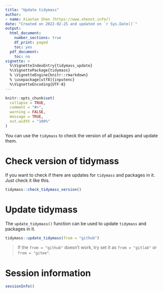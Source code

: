 ```yaml
---
title: "Update tidymass"
author:
- name: Xiaotao Shen (https://www.shenxt.info/)
date: "Created on 2022-02-25 and updated on `r Sys.Date()`"
output:
  html_document:
    number_sections: true
    df_print: paged
    toc: yes
  pdf_document:
    toc: no
vignette: >
  %\VignetteIndexEntry{tidymass_update}
  %\VignettePackage{tidymass}
  % \VignetteEngine{knitr::rmarkdown}
  % \usepackage[utf8]{inputenc}
  %\VignetteEncoding{UTF-8}
---
```


```r
knitr::opts_chunk$set(
  collapse = TRUE,
  comment = "#>",
  warning = FALSE,
  message = TRUE,
  out.width = "100%"
)
```

You can use the `tidymass` to check the version of all packages and update them. 

# **Check version of tidymass**

If you want to check if there are updates for `tidymass` and packages in it. Just check it like this.

```r
tidymass::check_tidymass_version()
```

# **Update tidymass**

The `update_tidymass()` function can be used to update `tidymass` and packages in it.

```r
tidymass::update_tidymass(from = "github")
```

> If the `from = "github"` doesn't work, try set it as `from = "gitlab"` or `from = "gitee"`.

# **Session information**

```r
sessionInfo()
```


